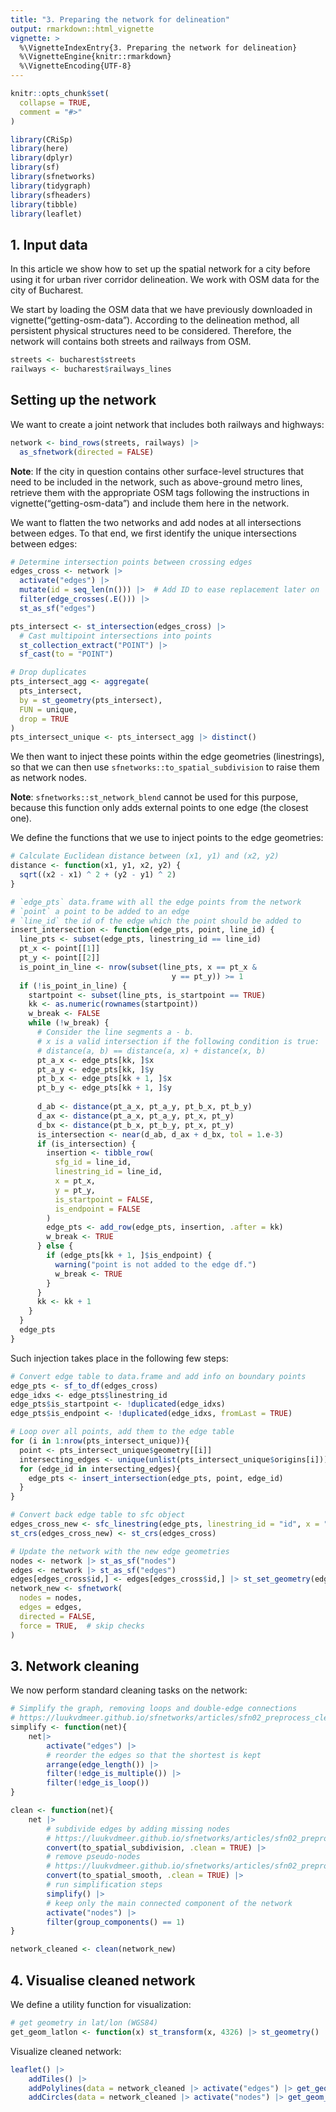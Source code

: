 ```yaml
---
title: "3. Preparing the network for delineation"
output: rmarkdown::html_vignette
vignette: >
  %\VignetteIndexEntry{3. Preparing the network for delineation}
  %\VignetteEngine{knitr::rmarkdown}
  %\VignetteEncoding{UTF-8}
---
```


```r
knitr::opts_chunk$set(
  collapse = TRUE,
  comment = "#>"
)
```

```r
library(CRiSp)
library(here)
library(dplyr)
library(sf)
library(sfnetworks)
library(tidygraph)
library(sfheaders)
library(tibble)
library(leaflet)
```

## 1. Input data

In this article we show how to set up the spatial network for a city before using it for urban river corridor delineation. We work with OSM data for the city of Bucharest. 

We start by loading the OSM data that we have previously downloaded in vignette("getting-osm-data"). According to the delineation method, all persistent physical structures need to be considered. Therefore, the network will contains both streets and railways from OSM.

```r
streets <- bucharest$streets
railways <- bucharest$railways_lines
```

## Setting up the network

We want to create a joint network that includes both railways and highways:

```r
network <- bind_rows(streets, railways) |>
  as_sfnetwork(directed = FALSE)
```

**Note**: If the city in question contains other surface-level structures that need to be included in the network, such as above-ground metro lines, retrieve them with the appropriate OSM tags following the instructions in vignette("getting-osm-data") and include them here in the network.

We want to flatten the two networks and add nodes at all intersections between edges. To that end, we first identify the unique intersections between edges:

```r
# Determine intersection points between crossing edges
edges_cross <- network |>
  activate("edges") |>
  mutate(id = seq_len(n())) |>  # Add ID to ease replacement later on
  filter(edge_crosses(.E())) |>
  st_as_sf("edges")

pts_intersect <- st_intersection(edges_cross) |>
  # Cast multipoint intersections into points
  st_collection_extract("POINT") |>
  sf_cast(to = "POINT")

# Drop duplicates
pts_intersect_agg <- aggregate(
  pts_intersect,
  by = st_geometry(pts_intersect),
  FUN = unique,
  drop = TRUE
)
pts_intersect_unique <- pts_intersect_agg |> distinct()
```

We then want to inject these points within the edge geometries (linestrings), so that we can then use `sfnetworks::to_spatial_subdivision` to raise them as network nodes. 

**Note**: `sfnetworks::st_network_blend` cannot be used for this purpose, because this function only adds external points to one edge (the closest one).

We define the functions that we use to inject points to the edge geometries:

```r
# Calculate Euclidean distance between (x1, y1) and (x2, y2)
distance <- function(x1, y1, x2, y2) {
  sqrt((x2 - x1) ^ 2 + (y2 - y1) ^ 2)
}

# `edge_pts` data.frame with all the edge points from the network
# `point` a point to be added to an edge
# `line_id` the id of the edge which the point should be added to
insert_intersection <- function(edge_pts, point, line_id) {
  line_pts <- subset(edge_pts, linestring_id == line_id)
  pt_x <- point[[1]]
  pt_y <- point[[2]]
  is_point_in_line <- nrow(subset(line_pts, x == pt_x &
                                    y == pt_y)) >= 1
  if (!is_point_in_line) {
    startpoint <- subset(line_pts, is_startpoint == TRUE)
    kk <- as.numeric(rownames(startpoint))
    w_break <- FALSE
    while (!w_break) {
      # Consider the line segments a - b.
      # x is a valid intersection if the following condition is true:
      # distance(a, b) == distance(a, x) + distance(x, b)
      pt_a_x <- edge_pts[kk, ]$x
      pt_a_y <- edge_pts[kk, ]$y
      pt_b_x <- edge_pts[kk + 1, ]$x
      pt_b_y <- edge_pts[kk + 1, ]$y
      
      d_ab <- distance(pt_a_x, pt_a_y, pt_b_x, pt_b_y)
      d_ax <- distance(pt_a_x, pt_a_y, pt_x, pt_y)
      d_bx <- distance(pt_b_x, pt_b_y, pt_x, pt_y)
      is_intersection <- near(d_ab, d_ax + d_bx, tol = 1.e-3)
      if (is_intersection) {
        insertion <- tibble_row(
          sfg_id = line_id,
          linestring_id = line_id,
          x = pt_x,
          y = pt_y,
          is_startpoint = FALSE,
          is_endpoint = FALSE
        )
        edge_pts <- add_row(edge_pts, insertion, .after = kk)
        w_break <- TRUE
      } else {
        if (edge_pts[kk + 1, ]$is_endpoint) {
          warning("point is not added to the edge df.")
          w_break <- TRUE
        }
      }
      kk <- kk + 1
    }
  }
  edge_pts
}
```

Such injection takes place in the following few steps:

```r
# Convert edge table to data.frame and add info on boundary points
edge_pts <- sf_to_df(edges_cross)
edge_idxs <- edge_pts$linestring_id
edge_pts$is_startpoint <- !duplicated(edge_idxs)
edge_pts$is_endpoint <- !duplicated(edge_idxs, fromLast = TRUE)

# Loop over all points, add them to the edge table
for (i in 1:nrow(pts_intersect_unique)){
  point <- pts_intersect_unique$geometry[[i]]
  intersecting_edges <- unique(unlist(pts_intersect_unique$origins[i]))
  for (edge_id in intersecting_edges){
    edge_pts <- insert_intersection(edge_pts, point, edge_id)
  }
}

# Convert back edge table to sfc object
edges_cross_new <- sfc_linestring(edge_pts, linestring_id = "id", x = "x", y = "y")
st_crs(edges_cross_new) <- st_crs(edges_cross)

# Update the network with the new edge geometries
nodes <- network |> st_as_sf("nodes")
edges <- network |> st_as_sf("edges")
edges[edges_cross$id,] <- edges[edges_cross$id,] |> st_set_geometry(edges_cross_new)
network_new <- sfnetwork(
  nodes = nodes,
  edges = edges,
  directed = FALSE,
  force = TRUE,  # skip checks
)
```

## 3. Network cleaning

We now perform standard cleaning tasks on the network:

```r
# Simplify the graph, removing loops and double-edge connections
# https://luukvdmeer.github.io/sfnetworks/articles/sfn02_preprocess_clean.html#simplify-network
simplify <- function(net){
    net|>
        activate("edges") |>
        # reorder the edges so that the shortest is kept
        arrange(edge_length()) |>
        filter(!edge_is_multiple()) |>
        filter(!edge_is_loop())
}

clean <- function(net){
    net |>
        # subdivide edges by adding missing nodes
        # https://luukvdmeer.github.io/sfnetworks/articles/sfn02_preprocess_clean.html#subdivide-edges
        convert(to_spatial_subdivision, .clean = TRUE) |>
        # remove pseudo-nodes
        # https://luukvdmeer.github.io/sfnetworks/articles/sfn02_preprocess_clean.html#smooth-pseudo-nodes
        convert(to_spatial_smooth, .clean = TRUE) |>
        # run simplification steps
        simplify() |>
        # keep only the main connected component of the network
        activate("nodes") |>
        filter(group_components() == 1)
}

network_cleaned <- clean(network_new)
```

## 4. Visualise cleaned network

We define a utility function for visualization:

```r
# get geometry in lat/lon (WGS84)
get_geom_latlon <- function(x) st_transform(x, 4326) |> st_geometry()
```

Visualize cleaned network:

```r
leaflet() |>
    addTiles() |>
    addPolylines(data = network_cleaned |> activate("edges") |> get_geom_latlon(), color = "black") |>
    addCircles(data = network_cleaned |> activate("nodes") |> get_geom_latlon(), color = "red")
```
